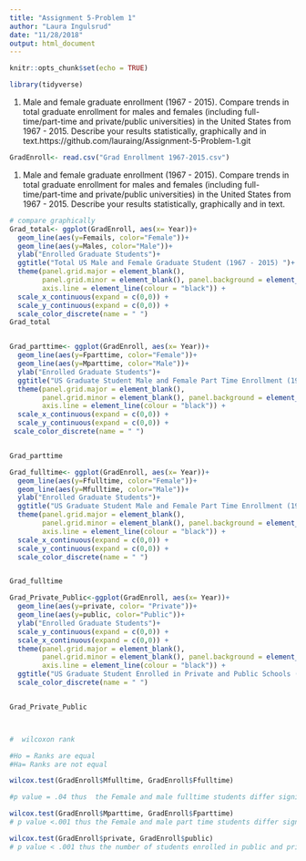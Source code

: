 ```yaml
---
title: "Assignment 5-Problem 1"
author: "Laura Ingulsrud"
date: "11/28/2018"
output: html_document
---
```


```r
knitr::opts_chunk$set(echo = TRUE)
```


```r
library(tidyverse)
```
1) Male and female graduate enrollment (1967 - 2015). Compare trends in total graduate enrollment
for males and females (including full-time/part-time and private/public universities) in the United States from 1967 - 2015. Describe your results statistically, graphically and in text.https://github.com/lauraing/Assignment-5-Problem-1.git



```r

GradEnroll<- read.csv("Grad Enrollment 1967-2015.csv")


```


1) Male and female graduate enrollment (1967 - 2015). Compare trends in total graduate enrollment for males and females (including full-time/part-time and private/public universities) in the United States from 1967 - 2015. Describe your results statistically, graphically and in text.

```r

# compare graphically
Grad_total<- ggplot(GradEnroll, aes(x= Year))+
  geom_line(aes(y=Femails, color="Female"))+
  geom_line(aes(y=Males, color="Male"))+
  ylab("Enrolled Graduate Students")+
  ggtitle("Total US Male and Female Graduate Student (1967 - 2015) ")+
  theme(panel.grid.major = element_blank(),
        panel.grid.minor = element_blank(), panel.background = element_blank(),
        axis.line = element_line(colour = "black")) +
  scale_x_continuous(expand = c(0,0)) +
  scale_y_continuous(expand = c(0,0)) +
  scale_color_discrete(name = " ")
Grad_total


Grad_parttime<- ggplot(GradEnroll, aes(x= Year))+
  geom_line(aes(y=Fparttime, color="Female"))+
  geom_line(aes(y=Mparttime, color="Male"))+
  ylab("Enrolled Graduate Students")+
  ggtitle("US Graduate Student Male and Female Part Time Enrollment (1967 - 2015) ")+
  theme(panel.grid.major = element_blank(),
        panel.grid.minor = element_blank(), panel.background = element_blank(),
        axis.line = element_line(colour = "black")) +
  scale_x_continuous(expand = c(0,0)) +
  scale_y_continuous(expand = c(0,0)) +
 scale_color_discrete(name = " ")


Grad_parttime

Grad_fulltime<- ggplot(GradEnroll, aes(x= Year))+
  geom_line(aes(y=Ffulltime, color="Female"))+
  geom_line(aes(y=Mfulltime, color="Male"))+
  ylab("Enrolled Graduate Students")+
  ggtitle("US Graduate Student Male and Female Part Time Enrollment (1967 - 2015) ")+
  theme(panel.grid.major = element_blank(),
        panel.grid.minor = element_blank(), panel.background = element_blank(),
        axis.line = element_line(colour = "black")) +
  scale_x_continuous(expand = c(0,0)) +
  scale_y_continuous(expand = c(0,0)) +
  scale_color_discrete(name = " ")


Grad_fulltime

Grad_Private_Public<-ggplot(GradEnroll, aes(x= Year))+
  geom_line(aes(y=private, color= "Private"))+
  geom_line(aes(y=public, color="Public"))+
  ylab("Enrolled Graduate Students")+
  scale_y_continuous(expand = c(0,0)) +
  scale_x_continuous(expand = c(0,0)) +
  theme(panel.grid.major = element_blank(),
        panel.grid.minor = element_blank(), panel.background = element_blank(),
        axis.line = element_line(colour = "black")) +
  ggtitle("US Graduate Student Enrolled in Private and Public Schools (1967 - 2015)")+
  scale_color_discrete(name = " ")


Grad_Private_Public




```



```r
#  wilcoxon rank  

#Ho = Ranks are equal
#Ha= Ranks are not equal

wilcox.test(GradEnroll$Mfulltime, GradEnroll$Ffulltime)

#p value = .04 thus  the Female and male fulltime students differ significantly 

wilcox.test(GradEnroll$Mparttime, GradEnroll$Fparttime)
# p value <.001 thus the Female and male part time students differ significantly

wilcox.test(GradEnroll$private, GradEnroll$public)
# p value < .001 thus the number of students enrolled in public and private universities differ significantly

```